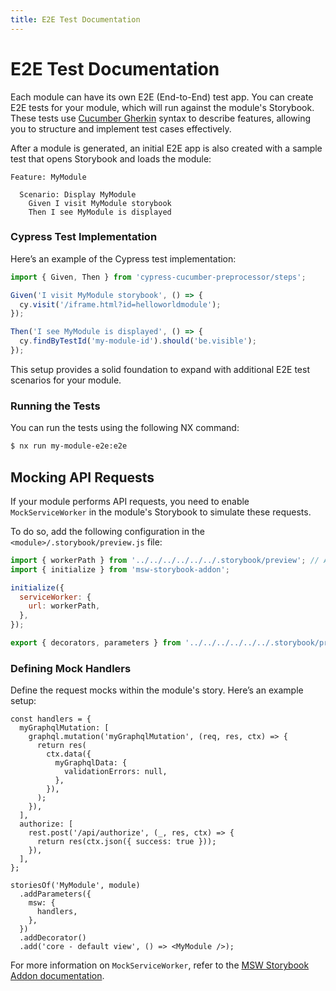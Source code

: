 ```yaml
---
title: E2E Test Documentation
---
```


# E2E Test Documentation

Each module can have its own E2E (End-to-End) test app. You can create E2E tests for your module, which will run against the module's Storybook. These tests use [Cucumber Gherkin](https://cucumber.io/docs/gherkin/reference/) syntax to describe features, allowing you to structure and implement test cases effectively.

After a module is generated, an initial E2E app is also created with a sample test that opens Storybook and loads the module:

```
Feature: MyModule

  Scenario: Display MyModule
    Given I visit MyModule storybook
    Then I see MyModule is displayed
```

### Cypress Test Implementation

Here’s an example of the Cypress test implementation:

```jsx
import { Given, Then } from 'cypress-cucumber-preprocessor/steps';

Given('I visit MyModule storybook', () => {
  cy.visit('/iframe.html?id=helloworldmodule');
});

Then('I see MyModule is displayed', () => {
  cy.findByTestId('my-module-id').should('be.visible');
});
```

This setup provides a solid foundation to expand with additional E2E test scenarios for your module.

### Running the Tests

You can run the tests using the following NX command:

```bash
$ nx run my-module-e2e:e2e
```

## Mocking API Requests

If your module performs API requests, you need to enable `MockServiceWorker` in the module's Storybook to simulate these requests.

To do so, add the following configuration in the `<module>/.storybook/preview.js` file:

```js
import { workerPath } from '../../../../../../.storybook/preview'; // Adjust the path based on the module's location
import { initialize } from 'msw-storybook-addon';

initialize({
  serviceWorker: {
    url: workerPath,
  },
});

export { decorators, parameters } from '../../../../../../.storybook/preview';
```

### Defining Mock Handlers

Define the request mocks within the module's story. Here’s an example setup:

```tsx
const handlers = {
  myGraphqlMutation: [
    graphql.mutation('myGraphqlMutation', (req, res, ctx) => {
      return res(
        ctx.data({
          myGraphqlData: {
            validationErrors: null,
          },
        }),
      );
    }),
  ],
  authorize: [
    rest.post('/api/authorize', (_, res, ctx) => {
      return res(ctx.json({ success: true }));
    }),
  ],
};

storiesOf('MyModule', module)
  .addParameters({
    msw: {
      handlers,
    },
  })
  .addDecorator()
  .add('core - default view', () => <MyModule />);
```

For more information on `MockServiceWorker`, refer to the [MSW Storybook Addon documentation](https://github.com/mswjs/msw-storybook-addon).
